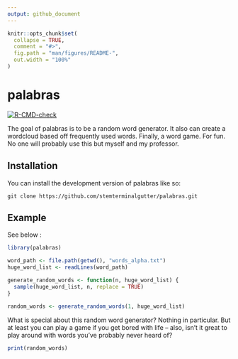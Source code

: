 ```yaml
---
output: github_document
---
```


<!-- README.md is generated from README.Rmd. Please edit that file -->

```r
knitr::opts_chunk$set(
  collapse = TRUE,
  comment = "#>",
  fig.path = "man/figures/README-",
  out.width = "100%"
)
```

# palabras

<!-- badges: start -->
[![R-CMD-check](https://github.com/stemterminalgutter/palabras/actions/workflows/R-CMD-check.yaml/badge.svg)](https://github.com/stemterminalgutter/palabras/actions/workflows/R-CMD-check.yaml)
<!-- badges: end -->

The goal of palabras is to be a random word generator. It also can create a 
 wordcloud based off frequently used words. Finally, a word game. For fun. 
 No one will probably use this but myself and my professor. 

## Installation

You can install the development version of palabras like so:

```
git clone https://github.com/stemterminalgutter/palabras.git

```

## Example

See below :

```r
library(palabras)

word_path <- file.path(getwd(), "words_alpha.txt")
huge_word_list <- readLines(word_path)

generate_random_words <- function(n, huge_word_list) {
  sample(huge_word_list, n, replace = TRUE)
}

random_words <- generate_random_words(1, huge_word_list)

```

What is special about this random word generator? Nothing in particular. But
at least you can play a game if you get bored with life -- also, isn't it 
great to play around with words you've probably never heard of?

```r
print(random_words)
```
